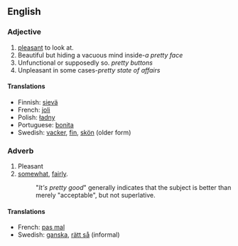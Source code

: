 ==English==

===Adjective===

# [[pleasant]] to look at.
# Beautiful but hiding a vacuous mind inside-''a pretty face''
# Unfunctional or supposedly so. ''pretty buttons''
# Unpleasant in some cases-''pretty state of affairs''

====Translations====
*Finnish: [[sievä]]
*French: [[joli]]
*Polish: [[ładny]]
*Portuguese: [[bonita]]
*Swedish: [[vacker]], [[fin]], [[skön]] (older form)

===Adverb===

# Pleasant
# [[somewhat]], [[fairly]].
#: "''It's pretty good''" generally indicates that the subject is better than merely "acceptable", but not superlative.

====Translations====
*French: [[pas mal]]
*Swedish: [[ganska]], [[rätt så]] (informal)